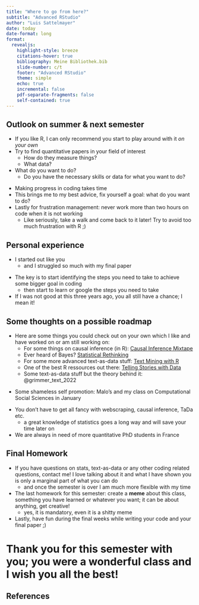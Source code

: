 ```yaml
---
title: "Where to go from here?"
subtitle: "Advanced RStudio"
author: "Luis Sattelmayer"
date: today
date-format: long
format: 
  revealjs:
    highlight-style: breeze
    citations-hover: true
    bibliography: Meine Bibliothek.bib
    slide-number: c/t
    footer: "Advanced RStudio"
    theme: simple
    echo: true
    incremental: false
    pdf-separate-fragments: false
    self-contained: true
---
```


## Outlook on summer & next semester {.smaller}
:::{.fragment .nonincremental}
- If you like R, I can only recommend you start to play around with it *on your own*
- Try to find quantitative papers in your field of interest
  - How do they measure things?
  - What data?
- What do you want to do?
  - Do you have the necessary skills or data for what you want to do?
:::

:::{.fragment .nonincremental}
- Making progress in coding takes time
- This brings me to my best advice, fix yourself a goal: what do you want to do?
- Lastly for frustration management: never work more than two hours on code when it is not working
  - Like seriously, take a walk and come back to it later! Try to avoid too much frustration with R ;) 
:::

## Personal experience 

:::{.fragment .nonincremental}
- I started out like you
  - and I struggled so much with my final paper
:::

:::{.fragment .nonincremental}
- The key is to start identifying the steps you need to take to achieve some bigger goal in coding
  - then start to learn or google the steps you need to take
- If I was not good at this three years ago, you all still have a chance; I mean it!
:::



## Some thoughts on a possible roadmap  {.smaller}

:::{.fragment .nonincremental}
- Here are some things you could check out on your own which I like and have worked on or am still working on: 
  - For some things on causal inference (in R): [Causal Inference Mixtape](https://mixtape.scunning.com/)
  - Ever heard of Bayes? [Statistical Rethinking](https://xcelab.net/rm/statistical-rethinking/) 
  - For some more advanced text-as-data stuff: [Text Mining with R](https://www.tidytextmining.com/)
  - One of the best R ressources out there: [Telling Stories with Data](https://tellingstorieswithdata.com/)
  - Some text-as-data stuff but the theory behind it: @grimmer_text_2022
:::

:::{.fragment .nonincremental}
- Some shameless self promotion: Malo's and my class on Computational Social Sciences in January
:::

:::{.fragment .nonincremental}
- You don't have to get all fancy with webscraping, causal inference, TaDa etc. 
  - a great knowledge of statistics goes a long way and will save your time later on
- We are always in need of more quantitative PhD students in France
:::

## Final Homework  {.smaller}
- If you have questions on stats, text-as-data or any other coding related questions, contact me! I love talking about it and what I have shown you is only a marginal part of what you can do 
  - and once the semester is over I am much more flexible with my time
  
- The last homework for this semester: create a **meme** about this class, something you have learned or whatever you want; it can be about anything, get creative!
  - yes, it is mandatory, even it is a shitty meme

- Lastly, have fun during the final weeks while writing your code and your final paper ;) 

# Thank you for this semester with you; you were a wonderful class and I wish you all the best!


## References

